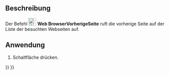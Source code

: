 <languages/>

{{Docnav/de
|[[Web_OpenWebsite/de|WebseiteÖffnen]]
|[[Web_BrowserNext/de|BrowserNächsteSeite]]
|[[Web_Workbench/de|Web]]
|IconL=Web_OpenWebsite.svg
|IconR=Web_BrowserNext.svg
|IconC=Workbench_Web.svg
}}

{{GuiCommand/de
|Name=Web BrowserBack
|Name/de=Web BrowserVorherigeSeite
|MenuLocation=
|Workbenches=[[Web_Workbench/de|Web]], [[Start_Workbench/de|Start]]
|SeeAlso=
}}

<span id="Description"></span>
==Beschreibung==

Der Befehl [[Image:Web_BrowserBack.svg|24px]] '''Web BrowserVorherigeSeite''' ruft die vorherige Seite auf der Liste der besuchten Webseiten auf.

<span id="Usage"></span>
==Anwendung==

# Schaltfläche {{Button|[[Image:Web_BrowserBack.svg|16px]] [[Web_BrowserBack/de|Vorherige Seite]]}} drücken.


{{Docnav/de
|[[Web_OpenWebsite/de|WebseiteÖffnen]]
|[[Web_BrowserNext/de|BrowserNächsteSeite]]
|[[Web_Workbench/de|Web]]
|IconL=Web_OpenWebsite.svg
|IconR=Web_BrowserNext.svg
|IconC=Workbench_Web.svg
}}

{{Web Tools navi{{#translation:}}}}
{{Userdocnavi{{#translation:}}}}